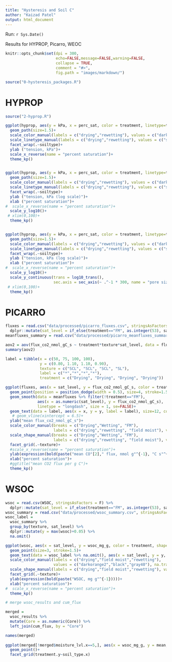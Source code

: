```yaml
---
title: "Hysteresis and Soil C"
author: "Kaizad Patel"
output: html_document
---
```

Run: `r Sys.Date()`

Results for HYPROP, Picarro, WEOC

```r

knitr::opts_chunk$set(dpi = 300,
                      echo=FALSE,message=FALSE,warning=FALSE,
                      collapse = TRUE,
                      comment = "#>", 
                      fig.path = "images/markdown/")

source("0-hysteresis_packages.R")
```

# HYPROP
```r
source("2-hyprop.R")

ggplot(hyprop, aes(y = kPa, x = perc_sat, color = treatment, linetype=treatment))+
  geom_path(size=1.5)+
  scale_color_manual(labels = c("drying","rewetting"), values = c("darkorange2","gray40"), na.translate=F)+
  scale_linetype_manual(labels = c("drying","rewetting"), values = c("solid","twodash"), na.translate=F)+
  facet_wrap(.~soiltype)+
  ylab ("tension, kPa")+
  scale_x_reverse(name = "percent saturation")+
  theme_kp()


ggplot(hyprop, aes(y = kPa, x = perc_sat, color = treatment, linetype=treatment))+
  geom_path(size=1.5)+
  scale_color_manual(labels = c("drying","rewetting"), values = c("darkorange2","gray40"), na.translate=F)+
  scale_linetype_manual(labels = c("drying","rewetting"), values = c("solid","twodash"), na.translate=F)+
  facet_wrap(.~soiltype)+
  ylab ("tension, kPa (log scale)")+
  xlab ("percent saturation")+
#  scale_x_reverse(name = "percent saturation")+
  scale_y_log10()+
 # xlim(0,100)+
  theme_kp()


ggplot(hyprop, aes(y = kPa, x = perc_sat, color = treatment, linetype=treatment))+
  geom_path(size=1.5)+
  scale_color_manual(labels = c("drying","rewetting"), values = c("darkorange2","gray40"), na.translate=F)+
  scale_linetype_manual(labels = c("drying","rewetting"), values = c("solid","twodash"), na.translate=F)+
  facet_wrap(.~soiltype)+
  ylab ("tension, kPa (log scale)")+
  xlab ("percent saturation")+
#  scale_x_reverse(name = "percent saturation")+
  scale_y_log10()+
  scale_y_continuous(trans = log10_trans(),
                     sec.axis = sec_axis(~ .^-1 * 300, name = "pore size (um)"))+
 # xlim(0,100)+
  theme_kp()

```


# PICARRO

```r
fluxes = read.csv("data/processed/picarro_fluxes.csv", stringsAsFactors = F) %>% 
  dplyr::mutate(sat_level = if_else(treatment=="FM", as.integer(53), sat_level))
meanfluxes_summary = read.csv("data/processed/picarro_meanfluxes_summary.csv", stringsAsFactors = F)
```

```r
aov2 = aov(flux_co2_nmol_gC_s ~ treatment*texture*sat_level, data = fluxes)
summary(aov2)
```

```r

label = tibble(x = c(50, 75, 100, 100),
               y = c(0.80, 1.10, 1.10, 0.90),
               texture = c("SCL", "SCL", "SCL", "SL"),
               label = c("*","*","*","*"),
               treatment = c("Drying", "Drying", "Drying", "Drying"))

ggplot(fluxes, aes(x = sat_level, y = flux_co2_nmol_gC_s, color = treatment, shape=treatment))+
  geom_point(position = position_dodge(width = 0.5), size=4, stroke=1.5)+
  geom_smooth(data = meanfluxes %>% filter(!treatment=="FM"), 
              aes(x = as.numeric(sat_level), y = flux_co2_nmol_gC_s), 
              linetype = "longdash", size = 1, se=FALSE)+
  geom_text(data = label, aes(x = x, y = y, label = label), size=12, color = "black")+
   # geom_vline(xintercept = 6.5)+
  ylab("mean flux_co2_nmol_gC_s")+
  scale_color_manual(breaks = c("Drying","Wetting", "FM"),
                     labels = c("drying","rewetting", "field moist"), values = c("darkorange2","gray40", "black"), na.translate=F)+
  scale_shape_manual(breaks = c("Drying","Wetting", "FM"),
                     labels = c("drying","rewetting", "field moist"), values = c(16,1, 4), na.translate=F)+
  facet_grid(.~texture)+
  #scale_x_reverse(name = "percent saturation")+
  ylab(expression(bold(paste("mean CO"[2]," flux, nmol g"^{-1}, "C s"^{-1}))))+
  xlab("percent saturation")+
  #ggtitle("mean CO2 flux per g C")+
  theme_kp()
```

# WSOC
```r
wsoc = read.csv(WSOC, stringsAsFactors = F) %>% 
  dplyr::mutate(sat_level = if_else(treatment=="FM", as.integer(53), sat_level))
wsoc_summary = read.csv("data/processed/wsoc_summary.csv", stringsAsFactors = F)
wsoc_label =
  wsoc_summary %>%
  group_by(texture, sat_level) %>% 
  dplyr::mutate(y = max(wsoc)+0.05) %>% 
  na.omit()
```

```r

ggplot(wsoc, aes(x = sat_level, y = wsoc_mg_g, color = treatment, shape = treatment))+
  geom_point(size=3, stroke=1.5)+
  geom_text(data = wsoc_label %>% na.omit(), aes(x = sat_level, y = y, label = asterisk), color = "black", size=12)+
  scale_color_manual(labels = c("drying","field moist","rewetting"), 
                     values = c("darkorange2","black","gray40"), na.translate=F)+
  scale_shape_manual(labels = c("drying","field moist","rewetting"), values = c(16,4,1), na.translate=F)+
  facet_grid(.~texture)+
  ylab(expression(bold(paste("WSOC, mg g"^{-1}))))+
  xlab("percent saturation")+
#  scale_x_reverse(name = "percent saturation")+
  theme_kp()

```


```r
# merge wsoc_results and cum_flux

merged = 
  wsoc_results %>% 
  mutate(Core = as.numeric(Core)) %>% 
  left_join(cum_flux, by = "Core")

names(merged)
 
ggplot(merged[!merged$moisture_lvl.x==5,], aes(x = wsoc_mg_g, y = mean, color = perc_sat_actual))+
  geom_point()+
  facet_grid(treatment.y~soil_type.x)

```

